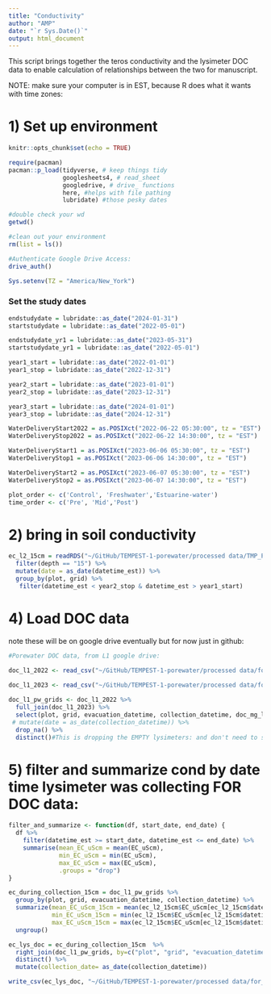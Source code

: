 ```yaml
---
title: "Conductivity"
author: "AMP"
date: "`r Sys.Date()`"
output: html_document
---
```


This script brings together the teros conductivity and the lysimeter DOC data to enable calculation of relationships between the two for manuscript. 

NOTE: make sure your computer is in EST, because R does what it wants with time zones: 

# 1) Set up environment

```r
knitr::opts_chunk$set(echo = TRUE)

require(pacman)
pacman::p_load(tidyverse, # keep things tidy
               googlesheets4, # read_sheet 
               googledrive, # drive_ functions
               here, #helps with file pathing 
               lubridate) #those pesky dates

#double check your wd
getwd()

#clean out your environment 
rm(list = ls())

#Authenticate Google Drive Access:
drive_auth()

Sys.setenv(TZ = "America/New_York")
```

### Set the study dates

```r
endstudydate = lubridate::as_date("2024-01-31")
startstudydate = lubridate::as_date("2022-05-01")

endstudydate_yr1 = lubridate::as_date("2023-05-31")
startstudydate_yr1 = lubridate::as_date("2022-05-01")

year1_start = lubridate::as_date("2022-01-01")
year1_stop = lubridate::as_date("2022-12-31")

year2_start = lubridate::as_date("2023-01-01")
year2_stop = lubridate::as_date("2023-12-31")

year3_start = lubridate::as_date("2024-01-01")
year3_stop = lubridate::as_date("2024-12-31")

WaterDeliveryStart2022 = as.POSIXct("2022-06-22 05:30:00", tz = "EST")
WaterDeliveryStop2022 = as.POSIXct("2022-06-22 14:30:00", tz = "EST")

WaterDeliveryStart1 = as.POSIXct("2023-06-06 05:30:00", tz = "EST")
WaterDeliveryStop1 = as.POSIXct("2023-06-06 14:30:00", tz = "EST")

WaterDeliveryStart2 = as.POSIXct("2023-06-07 05:30:00", tz = "EST")
WaterDeliveryStop2 = as.POSIXct("2023-06-07 14:30:00", tz = "EST")

plot_order <- c('Control', 'Freshwater','Estuarine-water')
time_order <- c('Pre', 'Mid','Post')
```



# 2) bring in soil conductivity

```r
ec_l2_15cm = readRDS("~/GitHub/TEMPEST-1-porewater/processed data/TMP_PW_L2_EC15cm_2022-2023.rds") %>%
  filter(depth == "15") %>%
  mutate(date = as_date(datetime_est)) %>%
  group_by(plot, grid) %>%
   filter(datetime_est < year2_stop & datetime_est > year1_start)

```

# 4) Load DOC data 

note these will be on google drive eventually but for now just in github:

```r
#Porewater DOC data, from L1 google drive: 

doc_l1_2022 <- read_csv("~/GitHub/TEMPEST-1-porewater/processed data/for_google_drive/TMP_PW_GRIDSONLY_NPOCTDN_2022_L1.csv")
  
doc_l1_2023 <- read_csv("~/GitHub/TEMPEST-1-porewater/processed data/for_google_drive/TMP_PW_GRIDSONLY_NPOCTDN_2023_L1.csv")

doc_l1_pw_grids <- doc_l1_2022 %>%
  full_join(doc_l1_2023) %>%
  select(plot, grid, evacuation_datetime, collection_datetime, doc_mg_l, tdn_mg_l) %>%
 # mutate(date = as_date(collection_datetime)) %>%
  drop_na() %>%
  distinct()#This is dropping the EMPTY lysimeters: and don't need to specify column here because the only ones with NAs are DOC or TDN and they are both NA at the same time.
```

# 5) filter and summarize cond by date time lysimeter was collecting FOR DOC data:

```r
filter_and_summarize <- function(df, start_date, end_date) {
  df %>%
    filter(datetime_est >= start_date, datetime_est <= end_date) %>%
    summarise(mean_EC_uScm = mean(EC_uScm),
              min_EC_uScm = min(EC_uScm),
              max_EC_uScm = max(EC_uScm),
              .groups = "drop") 
}

ec_during_collection_15cm = doc_l1_pw_grids %>%
  group_by(plot, grid, evacuation_datetime, collection_datetime) %>%
  summarize(mean_EC_uScm_15cm = mean(ec_l2_15cm$EC_uScm[ec_l2_15cm$datetime_est >= first(evacuation_datetime) & ec_l2_15cm$datetime_est <= first(collection_datetime)]),
            min_EC_uScm_15cm = min(ec_l2_15cm$EC_uScm[ec_l2_15cm$datetime_est >= first(evacuation_datetime) & ec_l2_15cm$datetime_est <= first(collection_datetime)]),
            max_EC_uScm_15cm = max(ec_l2_15cm$EC_uScm[ec_l2_15cm$datetime_est >= first(evacuation_datetime) & ec_l2_15cm$datetime_est <= first(collection_datetime)])) %>%
  ungroup()

ec_lys_doc = ec_during_collection_15cm  %>%
  right_join(doc_l1_pw_grids, by=c("plot", "grid", "evacuation_datetime", "collection_datetime")) %>%
  distinct() %>%
  mutate(collection_date= as_date(collection_datetime)) 
```


```r

write_csv(ec_lys_doc, "~/GitHub/TEMPEST-1-porewater/processed data/for_fluxes/Lysimeter_EC_DOC_forcorrelations.csv")
```


